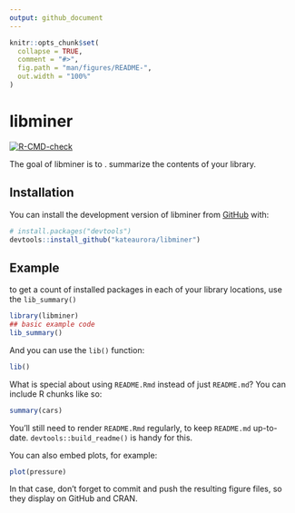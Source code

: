 ```yaml
---
output: github_document
---
```


<!-- README.md is generated from README.Rmd. Please edit that file -->

```r
knitr::opts_chunk$set(
  collapse = TRUE,
  comment = "#>",
  fig.path = "man/figures/README-",
  out.width = "100%"
)
```

# libminer

<!-- badges: start -->
[![R-CMD-check](https://github.com/kateaurora/libminer/actions/workflows/R-CMD-check.yaml/badge.svg)](https://github.com/kateaurora/libminer/actions/workflows/R-CMD-check.yaml)
<!-- badges: end -->

The goal of libminer is to . summarize the contents of your library.

## Installation

You can install the development version of libminer from [GitHub](https://github.com/) with:

``` r
# install.packages("devtools")
devtools::install_github("kateaurora/libminer")
```

## Example

to get a count of installed packages in each of your library locations, use the `lib_summary()`
```r
library(libminer)
## basic example code
lib_summary()
```

And you can use the `lib()` function:

 

```r

lib()

```

What is special about using `README.Rmd` instead of just `README.md`? You can include R chunks like so:

```r
summary(cars)
```

You'll still need to render `README.Rmd` regularly, to keep `README.md` up-to-date. `devtools::build_readme()` is handy for this.

You can also embed plots, for example:

```r
plot(pressure)
```

In that case, don't forget to commit and push the resulting figure files, so they display on GitHub and CRAN.
